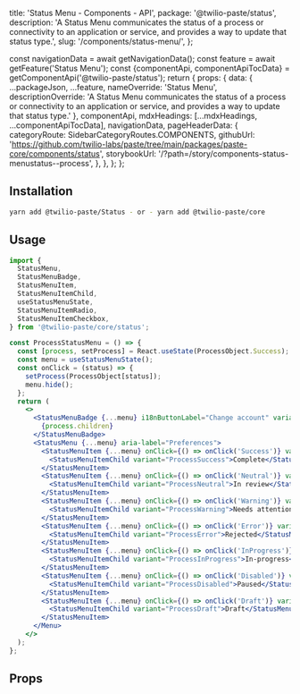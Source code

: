   title: 'Status Menu - Components - API',
  package: '@twilio-paste/status',
  description:
    'A Status Menu communicates the status of a process or connectivity to an application or service, and provides a way to update that status type.',
  slug: '/components/status-menu/',
};




  const navigationData = await getNavigationData();
  const feature = await getFeature('Status Menu');
  const {componentApi, componentApiTocData} = getComponentApi('@twilio-paste/status');
  return {
    props: {
      data: {
        ...packageJson,
        ...feature,
        nameOverride: 'Status Menu',
        descriptionOverride: 'A Status Menu communicates the status of a process or connectivity to an application or service, and provides a way to update that status type.'
      },
      componentApi,
      mdxHeadings: [...mdxHeadings, ...componentApiTocData],
      navigationData,
      pageHeaderData: {
        categoryRoute: SidebarCategoryRoutes.COMPONENTS,
        githubUrl: 'https://github.com/twilio-labs/paste/tree/main/packages/paste-core/components/status',
        storybookUrl: '/?path=/story/components-status-menustatus--process',
      },
    },
  };
};

## Installation

```bash
yarn add @twilio-paste/Status - or - yarn add @twilio-paste/core
```

## Usage

```jsx
import {
  StatusMenu,
  StatusMenuBadge,
  StatusMenuItem,
  StatusMenuItemChild,
  useStatusMenuState,
  StatusMenuItemRadio,
  StatusMenuItemCheckbox,
} from '@twilio-paste/core/status';

const ProcessStatusMenu = () => {
  const [process, setProcess] = React.useState(ProcessObject.Success);
  const menu = useStatusMenuState();
  const onClick = (status) => {
    setProcess(ProcessObject[status]);
    menu.hide();
  };
  return (
    <>
      <StatusMenuBadge {...menu} i18nButtonLabel="Change account" variant={process.variant}>
        {process.children}
      </StatusMenuBadge>
      <StatusMenu {...menu} aria-label="Preferences">
        <StatusMenuItem {...menu} onClick={() => onClick('Success')} variant="default">
          <StatusMenuItemChild variant="ProcessSuccess">Complete</StatusMenuItemChild>
        </StatusMenuItem>
        <StatusMenuItem {...menu} onClick={() => onClick('Neutral')} variant="default">
          <StatusMenuItemChild variant="ProcessNeutral">In review</StatusMenuItemChild>
        </StatusMenuItem>
        <StatusMenuItem {...menu} onClick={() => onClick('Warning')} variant="default">
          <StatusMenuItemChild variant="ProcessWarning">Needs attention</StatusMenuItemChild>
        </StatusMenuItem>
        <StatusMenuItem {...menu} onClick={() => onClick('Error')} variant="default">
          <StatusMenuItemChild variant="ProcessError">Rejected</StatusMenuItemChild>
        </StatusMenuItem>
        <StatusMenuItem {...menu} onClick={() => onClick('InProgress')} variant="default">
          <StatusMenuItemChild variant="ProcessInProgress">In-progress</StatusMenuItemChild>
        </StatusMenuItem>
        <StatusMenuItem {...menu} onClick={() => onClick('Disabled')} variant="default">
          <StatusMenuItemChild variant="ProcessDisabled">Paused</StatusMenuItemChild>
        </StatusMenuItem>
        <StatusMenuItem {...menu} onClick={() => onClick('Draft')} variant="default">
          <StatusMenuItemChild variant="ProcessDraft">Draft</StatusMenuItemChild>
        </StatusMenuItem>
      </Menu>
    </>
  );
};
```

## Props

<PropsTable componentApi={props.componentApi} />
